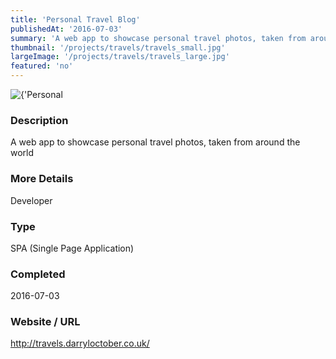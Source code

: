 ```yaml
---
title: 'Personal Travel Blog'
publishedAt: '2016-07-03'
summary: 'A web app to showcase personal travel photos, taken from around the world'
thumbnail: '/projects/travels/travels_small.jpg'
largeImage: '/projects/travels/travels_large.jpg'
featured: 'no'
---
```


<div className="relative w-full h-[400px] sm:h-[600px] md:h-[760px] lg:h-[920px]">
  <Image
    alt={'Personal Travel Blog'}
    src={'/projects/travels/travels.jpg'}
    sizes="(max-width: 640px) 100%, 100%"
    fill={true}
    priority
    style={{
      objectFit: 'contain'
    }}
  />
</div>

### Description

A web app to showcase personal travel photos, taken from around the world

### More Details

Developer

### Type

SPA (Single Page Application)


### Completed
2016-07-03

### Website / URL
http://travels.darryloctober.co.uk/


